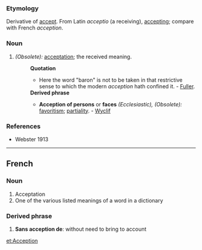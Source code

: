 ===Etymology===
Derivative of [[accept]].  From Latin ''acceptio'' (a receiving), [[accepting]]; compare with French ''acception''.
===Noun===
#''(Obsolete):'' [[acceptation]]; the received meaning.
#:'''Quotation'''
#:*Here the word "baron" is not to be taken in that restrictive sense to which the modern ''acception'' hath confined it. - [[Fuller]]. 
#:'''Derived phrase'''
#:*'''Acception of persons''' or '''faces''' ''(Ecclesiastic), (Obsolete):'' [[favoritism]]; [[partiality]]. - [[Wyclif]]

===References===
*Webster 1913
----
==French==
===Noun===
#Acceptation
#One of the various listed meanings of a word in a dictionary
===Derived phrase===
#'''Sans acception de''':  without need to bring to account

[[et:Acception]]